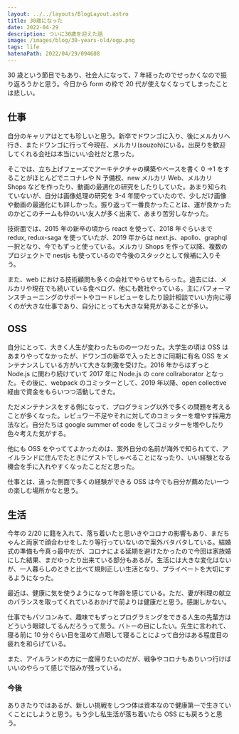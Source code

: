 ```yaml
---
layout: ../../layouts/BlogLayout.astro
title: 30歳になった
date: 2022-04-29
description: ついに30歳を迎えた話
image: /images/blog/30-years-old/ogp.png
tags: life
hatenaPath: 2022/04/29/094608
---
```


30 歳という節目でもあり、社会人になって、7 年経ったのでせっかくなので振り返ろうかと思う。今日から form の枠で 20 代が使えなくなってしまったことは悲しい。

## 仕事

自分のキャリアはとても珍しいと思う。新卒でドワンゴに入り、後にメルカリへ行き、またドワンゴに行って今現在、メルカリ(souzoh)にいる。出戻りを歓迎してくれる会社は本当にいい会社だと思った。

そこでは、立ち上げフェーズでアーキテクチャの構築やベースを書く 0 ->1 をすることがほとんどでニコナレや N 予備校、new メルカリ Web、メルカリ Shops などを作ったり、動画の最適化の研究をしたりしていた。あまり知られていないが、自分は画像処理の研究を 3-4 年間やっていたので、少しだけ画像や動画の最適化にも詳しかった。振り返って一番良かったことは、運が良かったのかどこのチームも仲のいい友人が多く出来て、あまり苦労しなかった。

技術面では、2015 年の新卒の頃から react を使って、2018 年ぐらいまで redux, redux-saga を使っていたが、2019 年からは next.js、apollo、graphql 一択となり、今でもずっと使っている。メルカリ Shops を作って以降、複数のプロジェクトで nestjs も使っているので今後のスタックとして候補に入りそう。

また、web における技術顧問も多くの会社でやらせてもらった。過去には、メルカリや現在でも続いている食べログ、他にも数社やっている。主にパフォーマンスチューニングのサポートやコードレビューをしたり設計相談でいい方向に導くのが大きな仕事であり、自分にとっても大きな発見があることが多い。

## OSS

自分にとって、大きく人生が変わったものの一つだった。大学生の頃は OSS はあまりやってなかったが、ドワンゴの新卒で入ったときに同期に有名 OSS をメンテナンスしている方がいて大きな刺激を受けた。2016 年からはずっと Node.js に関わり続けていて 2017 年に Node.js の core collraborator となった。その後に、webpack のコミッターとして、2019 年以降、open collective 経由で資金をもらいつつ活動してきた。

ただメンテナンスをする側になって、プログラミング以外で多くの問題を考えることが多くなった。レビュワー不足やそれに対してのコミッターを増やす採用方法など。自分たちは google summer of code をしてコミッターを増やしたり色々考えた気がする。

他にも OSS をやっててよかったのは、案外自分の名前が海外で知られてて、アイルランドに住んでたときにゲストでしゃべることになったり、いい経験となる機会を手に入れやすくなったことだと思った。

仕事とは、違った側面で多くの経験ができる OSS は今でも自分が薦めたい一つの楽しむ場所かなと思う。

## 生活

今年の 2/20 に籍を入れて、落ち着いたと思いきやコロナの影響もあり、まだちゃんと両家で顔合わせをしたり等行っていないので案外バタバタしている。結婚式の準備も今真っ最中だが、コロナによる延期を避けたかったので今回は家族婚にした結果、まだゆったり出来ている部分もあるが。生活には大きな変化はないが、一人暮らしのときと比べて規則正しい生活となり、プライベートを大切にするようになった。

最近は、健康に気を使うようになって年齢を感じている。ただ、妻が料理の献立のバランスを取ってくれているおかげで前よりは健康だと思う。感謝しかない。

仕事でもパソコンみて、趣味でもずっとプログラミングをできる人生の先輩方はどういう眼球してるんだろうって思う。バトーの目にしたい。先生に言われて、寝る前に 10 分ぐらい目を温めて点眼して寝ることによって自分はある程度目の疲れを和らげている。

また、アイルランドの方に一度帰りたいのだが、戦争やコロナもありいつ行けばいいのやらって感じで悩みが残っている。

### 今後

ありきたりではあるが、新しい挑戦をしつつ体は資本なので健康第一で生きていくことにしようと思う。もう少し私生活が落ち着いたら OSS にも戻ろうと思う。
